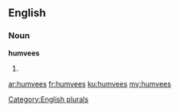 ==English==

===Noun===
'''humvees'''

# {{plural of|[[humvee]]}}

[[Category:English plurals]]

[[ar:humvees]]
[[fr:humvees]]
[[ku:humvees]]
[[my:humvees]]